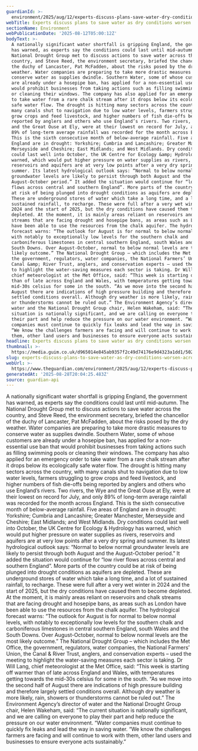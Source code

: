 ```yaml
---
guardianId: >-
  environment/2025/aug/12/experts-discuss-plans-save-water-dry-conditions-worsen-across-england-national-drought-group
webTitle: Experts discuss plans to save water as dry conditions worsen across England
sectionName: Environment
webPublicationDate: '2025-08-12T05:00:12Z'
bodyText: >-
  A nationally significant water shortfall is gripping England, the government
  has warned, as experts say the conditions could last until mid-autumn. The
  National Drought Group met to discuss actions to save water across the
  country, and Steve Reed, the environment secretary, briefed the chancellor of
  the duchy of Lancaster, Pat McFadden, about the risks posed by the dry
  weather. Water companies are preparing to take more drastic measures to
  conserve water as supplies dwindle. Southern Water, some of whose customers
  are already under a hosepipe ban, has applied for a non-essential use ban that
  would prohibit businesses from taking actions such as filling swimming pools
  or cleaning their windows. The company has also applied for an emergency order
  to take water from a rare chalk stream after it drops below its ecologically
  safe water flow. The drought is hitting many sectors across the country, with
  many canals shut to navigation due to low water levels, farmers struggling to
  grow crops and feed livestock, and higher numbers of fish die-offs being
  reported by anglers and others who use England’s rivers. Two rivers, the Wye
  and the Great Ouse at Ely, were at their lowest on record for July, and only
  89% of long-term average rainfall was recorded for the month across England.
  This is the sixth consecutive month of below-average rainfall. Five areas of
  England are in drought: Yorkshire; Cumbria and Lancashire; Greater Manchester,
  Merseyside and Cheshire; East Midlands; and West Midlands. Dry conditions
  could last well into October, the UK Centre for Ecology &amp; Hydrology has
  warned, which would put higher pressure on water supplies as rivers,
  reservoirs and aquifers are at very low points after a very dry spring and
  summer. Its latest hydrological outlook says: “Normal to below normal
  groundwater levels are likely to persist through both August and the
  August-October period.” It added the situation would continue for “low river
  flows across central and southern England”. More parts of the country could be
  at risk of being plunged into drought conditions as aquifers are depleted.
  These are underground stores of water which take a long time, and a lot of
  sustained rainfall, to recharge. These were full after a very wet winter in
  2024 and the start of 2025, but the dry conditions have caused them to become
  depleted. At the moment, it is mainly areas reliant on reservoirs and chalk
  streams that are facing drought and hosepipe bans, as areas such as London
  have been able to use the resources from the chalk aquifer. The hydrological
  forecast warns: “The outlook for August is for normal to below normal levels,
  with notably to exceptionally low levels for the southern chalk and
  carboniferous limestones in central southern England, south Wales and the
  South Downs. Over August-October, normal to below normal levels are the most
  likely outcome.” The National Drought Group – which includes the Met Office,
  the government, regulators, water companies, the National Farmers’ Union, the
  Canal &amp; River Trust, anglers, and conservation experts – used the meeting
  to highlight the water-saving measures each sector is taking. Dr Will Lang,
  chief meteorologist at the Met Office, said: “This week is starting off warmer
  than of late across England and Wales, with temperatures getting towards the
  mid-30s celsius for some in the south. “As we move into the second half of
  August there are indications of high pressure building and therefore largely
  settled conditions overall. Although dry weather is more likely, rain, showers
  or thunderstorms cannot be ruled out.” The Environment Agency’s director of
  water and the National Drought Group chair, Helen Wakeham, said: “The current
  situation is nationally significant, and we are calling on everyone to play
  their part and help reduce the pressure on our water environment. “Water
  companies must continue to quickly fix leaks and lead the way in saving water.
  “We know the challenges farmers are facing and will continue to work with
  them, other land users and businesses to ensure everyone acts sustainably.”
headline: Experts discuss plans to save water as dry conditions worsen across England
thumbnail: >-
  https://media.guim.co.uk/d965014e845ab9357f2c49d74176e9d4323a1dd1/502_0_5731_4586/500.jpg
slug: experts-discuss-plans-to-save-water-as-dry-conditions-worsen-across-england
webUrl: >-
  https://www.theguardian.com/environment/2025/aug/12/experts-discuss-plans-save-water-dry-conditions-worsen-across-england-national-drought-group
generatedAt: '2025-08-28T20:04:25.483Z'
source: guardian-api
---
```

A nationally significant water shortfall is gripping England, the government has warned, as experts say the conditions could last until mid-autumn. The National Drought Group met to discuss actions to save water across the country, and Steve Reed, the environment secretary, briefed the chancellor of the duchy of Lancaster, Pat McFadden, about the risks posed by the dry weather. Water companies are preparing to take more drastic measures to conserve water as supplies dwindle. Southern Water, some of whose customers are already under a hosepipe ban, has applied for a non-essential use ban that would prohibit businesses from taking actions such as filling swimming pools or cleaning their windows. The company has also applied for an emergency order to take water from a rare chalk stream after it drops below its ecologically safe water flow. The drought is hitting many sectors across the country, with many canals shut to navigation due to low water levels, farmers struggling to grow crops and feed livestock, and higher numbers of fish die-offs being reported by anglers and others who use England’s rivers. Two rivers, the Wye and the Great Ouse at Ely, were at their lowest on record for July, and only 89% of long-term average rainfall was recorded for the month across England. This is the sixth consecutive month of below-average rainfall. Five areas of England are in drought: Yorkshire; Cumbria and Lancashire; Greater Manchester, Merseyside and Cheshire; East Midlands; and West Midlands. Dry conditions could last well into October, the UK Centre for Ecology &amp; Hydrology has warned, which would put higher pressure on water supplies as rivers, reservoirs and aquifers are at very low points after a very dry spring and summer. Its latest hydrological outlook says: “Normal to below normal groundwater levels are likely to persist through both August and the August-October period.” It added the situation would continue for “low river flows across central and southern England”. More parts of the country could be at risk of being plunged into drought conditions as aquifers are depleted. These are underground stores of water which take a long time, and a lot of sustained rainfall, to recharge. These were full after a very wet winter in 2024 and the start of 2025, but the dry conditions have caused them to become depleted. At the moment, it is mainly areas reliant on reservoirs and chalk streams that are facing drought and hosepipe bans, as areas such as London have been able to use the resources from the chalk aquifer. The hydrological forecast warns: “The outlook for August is for normal to below normal levels, with notably to exceptionally low levels for the southern chalk and carboniferous limestones in central southern England, south Wales and the South Downs. Over August-October, normal to below normal levels are the most likely outcome.” The National Drought Group – which includes the Met Office, the government, regulators, water companies, the National Farmers’ Union, the Canal &amp; River Trust, anglers, and conservation experts – used the meeting to highlight the water-saving measures each sector is taking. Dr Will Lang, chief meteorologist at the Met Office, said: “This week is starting off warmer than of late across England and Wales, with temperatures getting towards the mid-30s celsius for some in the south. “As we move into the second half of August there are indications of high pressure building and therefore largely settled conditions overall. Although dry weather is more likely, rain, showers or thunderstorms cannot be ruled out.” The Environment Agency’s director of water and the National Drought Group chair, Helen Wakeham, said: “The current situation is nationally significant, and we are calling on everyone to play their part and help reduce the pressure on our water environment. “Water companies must continue to quickly fix leaks and lead the way in saving water. “We know the challenges farmers are facing and will continue to work with them, other land users and businesses to ensure everyone acts sustainably.”

